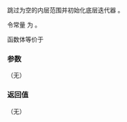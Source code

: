 {{cpp/ranges/join_view/iterator/title|satisfy}}
{{cpp/ranges/join_view/navbar}}

{{ddcl|since=c++20|notes={{mark expos}}|
constexpr void satisfy();
}}

跳过为空的内层范围并初始化底层迭代器 {{rlpi|/#数据成员|inner_}}。

令常量 {{c|/*ref-is-glvalue*/}} 为 {{c|std::is_reference_v&lt;ranges::range_reference_t&lt;Base&gt;&gt;}}。

函数体等价于
{{source|1=
auto update_inner = [this](const ranges::iterator_t&lt;Base&gt;&amp; x) -&gt; auto&amp;&amp;
{
    if constexpr (/*ref-is-glvalue*/)     // *x is a reference
        return *x;
    else
        return parent_-&gt;inner_./*emplace-deref*/(x);
};

for (; outer_ != ranges::end(parent_-&gt;base_); ++outer_)
{
    auto&amp;&amp; inner = update_inner(outer_);
    inner_ = ranges::begin(inner);
    if (inner_ != ranges::end(inner))
        return;
}

if constexpr (/*ref-is-glvalue*/)
    inner_ = InnerIter();

}}

===参数===
（无）

===返回值===
（无）

{{langlinks|en|es|ja|ru}}